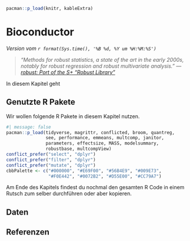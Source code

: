 ```r
pacman::p_load(knitr, kableExtra)
```

# Bioconductor {#sec-programming-biocon}

*Version vom `r format(Sys.time(), '%B %d, %Y um %H:%M:%S')`*

> *"Methods for robust statistics, a state of the art in the early 2000s, notably for robust regression and robust multivariate analysis." --- [robust: Port of the S+ "Robust Library"](https://cran.r-project.org/web/packages/robust/index.html)*

In diesem Kapitel geht

## Genutzte R Pakete

Wir wollen folgende R Pakete in diesem Kapitel nutzen.

```r
#| message: false
pacman::p_load(tidyverse, magrittr, conflicted, broom, quantreg,
               see, performance, emmeans, multcomp, janitor,
               parameters, effectsize, MASS, modelsummary,
               robustbase, multcompView)
conflict_prefer("select", "dplyr")
conflict_prefer("filter", "dplyr")
conflict_prefer("mutate", "dplyr")
cbbPalette <- c("#000000", "#E69F00", "#56B4E9", "#009E73", 
                "#F0E442", "#0072B2", "#D55E00", "#CC79A7")
```

Am Ende des Kapitels findest du nochmal den gesamten R Code in einem Rutsch zum selber durchführen oder aber kopieren.

## Daten




## Referenzen {.unnumbered}